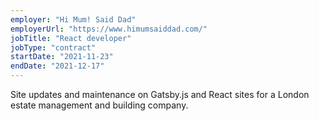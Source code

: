 ```yaml
---
employer: "Hi Mum! Said Dad"
employerUrl: "https://www.himumsaiddad.com/"
jobTitle: "React developer"
jobType: "contract"
startDate: "2021-11-23"
endDate: "2021-12-17"
---
```


Site updates and maintenance on Gatsby.js and React sites for a London estate management and building company.
